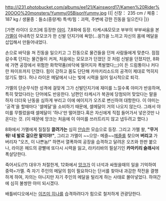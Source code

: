 http://i231.photobucket.com/albums/ee121/Kainsword17/Kamen%20Rider%20OOO%20monsters/Yummy/05BisonYummy.jpg
{{|
신장： 235 cm / 체중： 187 kg / 생물종：들소(중량계)
특색/힘：괴력, 주변에 강한 진동을 일으킨다
|}}

[가면 라이더 오즈]에 등장한 [[야미]]. 7,8화에 등장. 타케시&모모코 부부의 부부싸움을 본 [[가멜]]이 아내측인 모모코가 한 신발 던지기에 욕망(...응?)을 느끼고 자신의 몸에 메달을 삽입해서 만들어내었다.

손으로 바닥을 쳐 진동을 일으키고 그 진동으로 물건들을 던져 사람들에게 맞춘다. 점점 갈수록 던지는 물건들이 커져, 처음에는 모모코가 던졌던 것 처럼 신발을 던졌지만, 8화에 가면 공장에서 위험한 화학약품(바닥에 떨어지자 폭발했다;;;)이 든 드럼통이나 커다란 파이프까지 던졌다. 힘이 강하고 몸도 단단해 카마키리소드의 공격이 제대로 먹히지 않기도 했다. 허나 라이온 메달에서 나는 빛에 시력을 잃어 일시적으로 퇴각.

가멜의 단순무식한 성격에 걸맞게 그가 신발던지기에 재미를 느낄수록 야미가 반응하며, 특히 맞았다라는 단어에도 반응한다. 남편인 타케시가 복권에 당첨되어 맞았다는 말을 하자 더더욱 난동을 심하게 부리고 이에 에이지가 오즈로 변신하여 대항한다. 이 야미는 '공격'을 할때마다 '셀메달'을 소비하기 때문에, 셀메달이 거의 나오지 않는다. 그래서 야미를 무찔렀을때 셀메달이 '하나'만 떨어졌다.혹은 자신에게 직접 들어가서 넣은것만 나온다는 것. (이 때문에 앙크는 처음에 이 야미를 쓰러트리지 않고 냅두려고 했다.)

8화에서 가멜에게 질질질 '''끌려가는''' 심히 [[안습]]한 모습으로 등장.
그리고 가멜 왈, '''"무거워! 네 발로 걸으란 말이야!"''', 그리고 가멜이 ~~으앙- 메즐~~[[메즐]]를 찾으며 '''버리고''' 가버리자 "오즈, 이 나쁜놈!" 하면서 열폭하여 공장을 습격하고 달려온 오즈와 한판 붙으나, 라이온 헤드의 광빨에 또다시 시력을 잃고, 라키리바의 필살기인 '''카마키리 슬래시'''에 폭살당한다.

죽어서도(!?) 대우가 처절한게, 12화에서 [[앙크]]가 이 녀석과 싸웠을때의 일을 기억하여 중력=가멜. 즉 자기 주인의 메달의 힘이 필요하다는 단서를 찾아내 과감한 작전을 결행하게 하여, 자의는 아니지만 자기 주인의 메달을 털리게 하는 사태로 몰아넣었다. 하여간에 심히 불쌍한 야미 되시겠다.

배틀비디오에서는 [[이즈미 히나]]를 습격하려다가 힘으로 철저하게 관광당한다.
